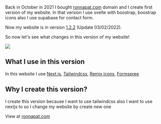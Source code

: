 
<Layout title="Story of me building my website" page="my-website" date="03/02/2022" author="ronnapatp" image="https://raw.githubusercontent.com/ronnapatp/timelapse/main/projects/ronnapat_home.png" github="https://github.com/ronnapatp/ronnapat.com/blob/main/pages/en-us/blog/posts/my-website/index.mdx">

Back in October in 2021 I bought [ronnapat.com](https://ronnapat.com) domain and I create first version of my website. In that version I use svelte with boostrap, boostrap icons also I use supabase for contact form.

Now my website is in version [1.2.2](https://github.com/ronnapatp/ronnapat.com/releases/tag/1.2.2) (Update 03/02/2022).

So now let's see what changes in this version of my website!

![](https://github.com/ronnapatp/timelapse/blob/main/projects/ronnapat_home.png?raw=true)

## What I use in this version

In this website I use [Next.js](https://nextjs.org/), [Tailwindcss](https://tailwindcss.com/), [Remix icons](https://remixicon.com/), [Formspree](https://formspree.io/)

## Why I create this version?

I create this version because I want to use tailwindcss also I want to use nextjs to so I change my website by create new one

View at [ronnapat.com](https://ronnapat.com)

</Layout>